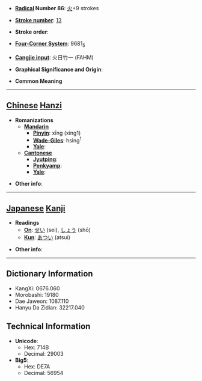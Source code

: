 * '''[[Wiktionary:Chinese radical index| Radical]] Number 86''': [[Wiktionary:Chinese radical index 火|火]]+9 strokes

* '''[[Wiktionary:Chinese total strokes index|Stroke number]]''': [[Wiktionary:Chinese total strokes index 13|13]]

* '''Stroke order''': 

* '''[[Wiktionary:Chinese four corner index|Four-Corner System]]''': 9681<sub>5</sub>

* '''[[Wiktionary:Chinese Cangjie index|Cangjie input]]''': 火日竹一 (FAHM)

* '''Graphical Significance and Origin''': 

* '''Common Meaning'''

----

== [[Chinese]] [[Hanzi]] ==

* '''Romanizations'''
** '''[[Mandarin]]'''
*** '''[[Pinyin]]''': xīng (xing1)
*** '''[[Wade-Giles]]''': hsing<sup>1</sup>
*** '''[[Yale]]''': 
** '''[[Cantonese]]'''
*** '''[[Jyutping]]''':
*** '''[[Penkyamp]]''': 
*** '''[[Yale]]''': 

* '''Other info''': 

----

== [[Japanese]] [[Kanji]] ==

* '''Readings'''
** '''[[On]]''': [[せい]] (sei), [[しょう]] (shō)
** '''[[Kun]]''': [[あつい]] (atsui)

* '''Other info''':  

----

== Dictionary Information ==

* KangXi: 0676.060
* Morobashi: 19180
* Dae Jaweon: 1087.110
* Hanyu Da Zidian: 32217.040

== Technical Information ==

* '''Unicode''':
** Hex: 714B
** Decimal: 29003
* '''Big5''':
** Hex: DE7A
** Decimal: 56954